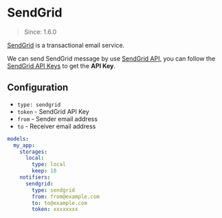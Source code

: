 # SendGrid

> Since: 1.6.0

[SendGrid](https://sendgrid.com/) is a transactional email service.

We can send SendGrid message by use [SendGrid API](https://docs.sendgrid.com/api-reference/mail-send/mail-send),
you can follow the [SendGrid API Keys](https://docs.sendgrid.com/ui/account-and-settings/api-keys) to get the **API Key**.

## Configuration

- `type: sendgrid`
- `token` - SendGrid API Key
- `from` - Sender email address
- `to` - Receiver email address

```yml
models:
  my_app:
    storages:
      local:
        type: local
        keep: 10
    notifiers:
      sendgrid:
        type: sendgrid
        from: from@example.com
        to: to@example.com
        token: xxxxxxxx
```
